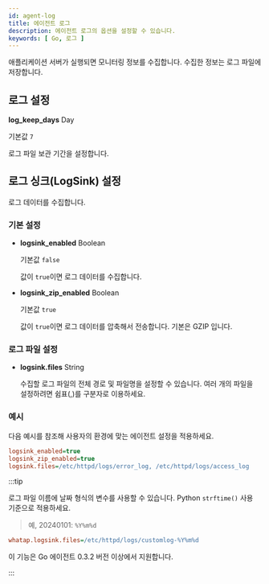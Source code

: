 ```yaml
---
id: agent-log
title: 에이전트 로그
description: 에이전트 로그의 옵션을 설정할 수 있습니다.
keywords: [ Go, 로그 ]
---
```


애플리케이션 서버가 실행되면 모니터링 정보를 수집합니다. 수집한 정보는 로그 파일에 저장합니다.

## 로그 설정

**log_keep_days** <span class='type'>Day</span>

  기본값 `7`
  
  로그 파일 보관 기간을 설정합니다.

## 로그 싱크(LogSink) 설정

로그 데이터를 수집합니다.

### 기본 설정

- **logsink_enabled** <span class='type'>Boolean</span>

  기본값 `false`

  값이 `true`이면 로그 데이터를 수집합니다.

- **logsink_zip_enabled** <span class='type'>Boolean</span>

  기본값 `true`

  값이 `true`이면 로그 데이터를 압축해서 전송합니다. 기본은 GZIP 입니다.


### 로그 파일 설정

- **logsink.files** <span class='type'>String</span>

  수집할 로그 파일의 전체 경로 및 파일명을 설정할 수 있습니다. 여러 개의 파일을 설정하려면 쉼표(,)를 구분자로 이용하세요.

### 예시

다음 예시를 참조해 사용자의 환경에 맞는 에이전트 설정을 적용하세요.

```ini title='whatap.conf'
logsink_enabled=true
logsink_zip_enabled=true
logsink.files=/etc/httpd/logs/error_log, /etc/httpd/logs/access_log
```

:::tip

로그 파일 이름에 날짜 형식의 변수를 사용할 수 있습니다. Python `strftime()` 사용 기준으로 적용하세요. 

> 예, 20240101: `%Y%m%d`

```ini title="whatap.ini"
whatap.logsink.files=/etc/httpd/logs/customlog-%Y%m%d
```

이 기능은 Go 에이전트 0.3.2 버전 이상에서 지원합니다. 

:::